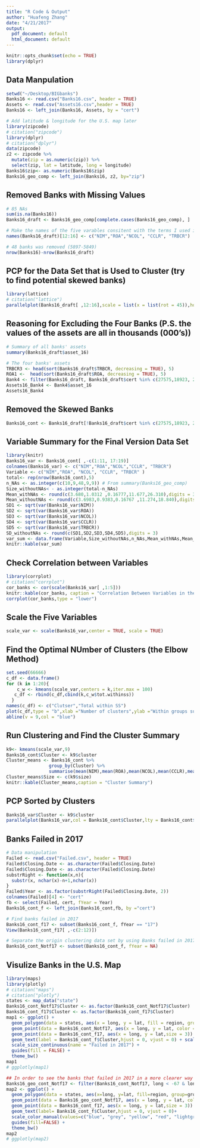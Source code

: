 ```yaml
---
title: "R Code & Output"
author: "Huafeng Zhang"
date: "4/21/2017"
output:
  pdf_document: default
  html_document: default
---
```


```r
knitr::opts_chunk$set(echo = TRUE)
library(dplyr)
```

## Data Manpulation
```r
setwd("~/Desktop/BIGbanks")
Banks16 <- read.csv("Banks16.csv", header = TRUE)
Assets <- read.csv("Assets16.csv",header = TRUE)
Banks16 <- left_join(Banks16, Assets, by = "cert")

# Add latitude & longitude for the U.S. map later 
library(zipcode)
# citation("zipcode")
library(dplyr)
# citation("dplyr")
data(zipcode)
z2 <- zipcode %>%
  mutate(zip = as.numeric(zip)) %>%
  select(zip, lat = latitude, long = longitude)
Banks16$zip<- as.numeric(Banks16$zip)
Banks16_geo_comp <- left_join(Banks16, z2, by="zip")
```

## Removed Banks with Missing Values 

```r
# 85 NAs
sum(is.na(Banks16)) 
Banks16_draft <- Banks16_geo_comp[complete.cases(Banks16_geo_comp), ]

# Make the names of the five varables consitent with the terms I used in my paper
names(Banks16_draft)[12:16] <- c("NIM","ROA","NCOL", "CCLR", "TRBCR") 

# 48 banks was removed (5897-5849)
nrow(Banks16)-nrow(Banks16_draft)   
```

## PCP for the Data Set that is Used to Cluster (try to find potential skewed banks) 
```r
library(lattice)
# citation("lattice")
parallelplot(Banks16_draft[ ,12:16],scale = list(x = list(rot = 45)),horizontal = FALSE)
```

## Reasoning for Excluding the Four Banks (P.S. the values of the assets are all in thousands (000's))
```r
# Summary of all banks' assets
summary(Banks16_draft$asset_16) 

# The four banks' assets
TRBCR3 <- head(sort(Banks16_draft$TRBCR, decreasing = TRUE), 5)
ROA1 <-  head(sort(Banks16_draft$ROA, decreasing = TRUE), 5)
Bank4 <- filter(Banks16_draft, Banks16_draft$cert %in% c(27575,18923, 21761,33831))
Assets16_Bank4 <- Bank4$asset_16
Assets16_Bank4
```

## Removed the Skewed Banks 
```r
Banks16_cont <- Banks16_draft[!Banks16_draft$cert %in% c(27575,18923, 21761,33831), ]
```

## Variable Summary for the Final Version Data Set 
```r
library(knitr)
Banks16_var <- Banks16_cont[ ,-c(1:11, 17:19)]
colnames(Banks16_var) <- c("NIM","ROA","NCOL","CCLR", "TRBCR")
Variable <- c("NIM","ROA", "NCOL", "CCLR", "TRBCR" )
total<- rep(nrow(Banks16_cont),5) 
n_NAs <- as.integer(c(10,9,48,9,9)) # From summary(Banks16_geo_comp)
Size_withoutNAs< - as.integer(total-n_NAs)
Mean_withNAs <- round(c(3.680,1.0312 ,0.16777,11.677,26.310),digits = 3)
Mean_withoutNAs <- round(c(3.6983,0.9383,0.16767 ,11.274,18.840),digits = 3) # From summary(Banks16_var)
SD1 <- sqrt(var(Banks16_var$NIM))
SD2 <- sqrt(var(Banks16_var$ROA))
SD3 <- sqrt(var(Banks16_var$NCOL))
SD4 <- sqrt(var(Banks16_var$CCLR))
SD5 <- sqrt(var(Banks16_var$TRBCR))
SD_withoutNAs <- round(c(SD1,SD2,SD3,SD4,SD5),digits = 3)
var_sum <- data.frame(Variable,Size_withoutNAs,n_NAs,Mean_withNAs,Mean_withoutNAs,SD_withoutNAs)
knitr::kable(var_sum)
```

## Check Correlation between Variables
```r
library(corrplot)
# citation("corrplot")
cor_banks <- cor(scale(Banks16_var[ ,1:5]))
knitr::kable(cor_banks, caption = "Correlation Between Variables in the Study")
corrplot(cor_banks,type = "lower") 
```

## Scale the Five Variables
```r
scale_var <- scale(Banks16_var,center = TRUE, scale = TRUE)
```

## Find the Optimal NUmber of Clusters (the Elbow Method)
```r
set.seed(66666)
c_df <- data.frame()
for (k in 1:20){
    c_w <- kmeans(scale_var,centers = k,iter.max = 100)
   c_df <- rbind(c_df,cbind(k,c_w$tot.withinss))
  }
names(c_df) <- c("Clutser","Total within SS")
plot(c_df,type = "b",xlab ="Number of clusters",ylab ="Within groups sum of squares",pch = 20,cex = 2) 
abline(v = 9,col = "blue")
```

## Run Clustering and Find the Cluster Summary
```r
k9<- kmeans(scale_var,9)
Banks16_cont$Cluster <- k9$cluster
Cluster_means <- Banks16_cont %>%
                group_by(Cluster) %>%
                summarise(mean(NIM),mean(ROA),mean(NCOL),mean(CCLR),mean(TRBCR))
Cluster_means$Size <- c(k9$size)
knitr::kable(Cluster_means,caption = "Cluster Summary")
```

## PCP Sorted by Clusters
```r
Banks16_var$Cluster <- k9$cluster
parallelplot(Banks16_var,col = Banks16_cont$Cluster,lty = Banks16_cont$Cluster,scale = list(x = list(rot = 45)),horizontal = FALSE)
```

## Banks Failed in 2017
```r
# Data manipulation 
Failed <- read.csv("Failed.csv", header = TRUE)
Failed$Closing.Date <- as.character(Failed$Closing.Date)
Failed$Closing.Date <- as.character(Failed$Closing.Date)
substrRight <- function(x,n){
  substr(x, nchar(x)-n+1,nchar(x))
}
Failed$Year <- as.factor(substrRight(Failed$Closing.Date, 2))
colnames(Failed)[4] <- "cert"
fb <- select(Failed, cert, fYear = Year)
Banks16_cont_f <- left_join(Banks16_cont,fb, by ="cert")

# Find banks failed in 2017
Banks16_cont_f17 <- subset(Banks16_cont_f, fYear == "17")
View(Banks16_cont_f17[ ,-c(2:12)])

# Separate the origin clustering data set by using Banks failed in 2017 or not
Banks16_cont_Notf17 <- subset(Banks16_cont_f, fYear = NA)
```

## Visulize Banks in the U.S. Map
```r
library(maps)
library(plotly)
# citation("maps")
# citation("plotly")
states <- map_data("state")
Banks16_cont_Notf17$Cluster <- as.factor(Banks16_cont_Notf17$Cluster)
Banks16_cont_f17$Cluster <- as.factor(Banks16_cont_f17$Cluster)
map1 <- ggplot() + 
  geom_polygon(data = states, aes(x = long, y = lat, fill = region, group = group), alpha = .1) +
  geom_point(data = Banks16_cont_Notf17, aes(x = long, y = lat, color = Cluster)) +
  geom_point(data = Banks16_cont_f17, aes(x = long, y = lat,size = 3)) +
  geom_text(label = Banks16_cont_f$Cluster,hjust = 0, vjust = 0) + scale_color_manual(values = c("blue", "grey", "yellow", "red", "lightgreen", "green", "orange","purple","lightblue")) +
  scale_size_continuous(name = "Failed in 2017") + 
  guides(fill = FALSE) + 
  theme_bw()
map1
# ggplotly(map1) 

## In order to see the banks that failed in 2017 in a more clearer way
Banks16_geo_cont_Notf17 <- filter(Banks16_cont_Notf17, long < -67 & long > -130  & lat>25 )
map2 <- ggplot() + 
  geom_polygon(data = states, aes(x=long, y=lat, fill=region, group=group), alpha=.1) +
  geom_point(data = Banks16_geo_cont_Notf17, aes(x = long, y = lat, color = Cluster)) +
  geom_point(data = Banks16_cont_f17, aes(x = long, y = lat,size = 3)) +
  geom_text(label= Banks16_cont_f$Cluster,hjust = 0, vjust = 0)+
  scale_color_manual(values=c("blue", "grey", "yellow", "red", "lightgreen", "green", "orange","purple","lightblue")) + scale_size_continuous(name = "Failed in 2017") + 
  guides(fill=FALSE) + 
  theme_bw()
map2
# ggplotly(map2)
```

